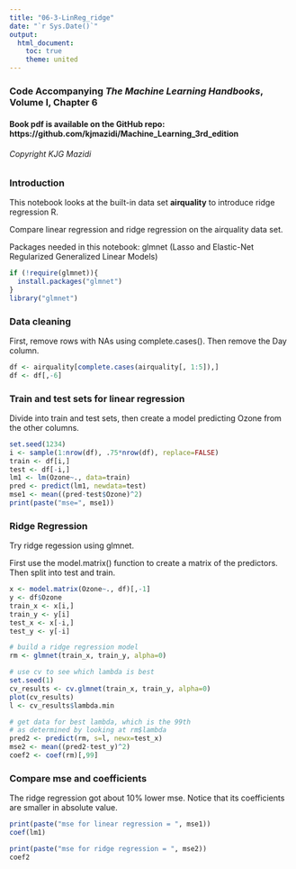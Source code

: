 ```yaml
---
title: "06-3-LinReg_ridge"
date: "`r Sys.Date()`"
output:
  html_document:
    toc: true
    theme: united
---
```


### Code Accompanying ***The Machine Learning Handbooks***, Volume I, Chapter 6

#### Book pdf is available on the GitHub repo: https://github.com/kjmazidi/Machine_Learning_3rd_edition

###### Copyright KJG Mazidi

### Introduction

This notebook looks at the built-in data set **airquality** to introduce ridge regression R.


Compare linear regression and ridge regression on the airquality data set.

Packages needed in this notebook: glmnet (Lasso and Elastic-Net Regularized Generalized Linear Models)

```r
if (!require(glmnet)){
  install.packages("glmnet")
}
library("glmnet")
```



### Data cleaning

First, remove rows with NAs using complete.cases(). Then remove the Day column.

```r
df <- airquality[complete.cases(airquality[, 1:5]),]
df <- df[,-6]
```

### Train and test sets for linear regression

Divide into train and test sets, then create a model predicting Ozone from the other columns. 

```r
set.seed(1234)
i <- sample(1:nrow(df), .75*nrow(df), replace=FALSE)
train <- df[i,]
test <- df[-i,]
lm1 <- lm(Ozone~., data=train)
pred <- predict(lm1, newdata=test)
mse1 <- mean((pred-test$Ozone)^2)
print(paste("mse=", mse1))
```

### Ridge Regression

Try ridge regession using glmnet. 

First use the model.matrix() function to create a matrix of the predictors. Then split into test and train.

```r

x <- model.matrix(Ozone~., df)[,-1]
y <- df$Ozone
train_x <- x[i,]
train_y <- y[i]
test_x <- x[-i,]
test_y <- y[-i]

# build a ridge regression model
rm <- glmnet(train_x, train_y, alpha=0)

# use cv to see which lambda is best
set.seed(1)
cv_results <- cv.glmnet(train_x, train_y, alpha=0)
plot(cv_results)
l <- cv_results$lambda.min

# get data for best lambda, which is the 99th
# as determined by looking at rm$lambda
pred2 <- predict(rm, s=l, newx=test_x)
mse2 <- mean((pred2-test_y)^2)
coef2 <- coef(rm)[,99]

```

### Compare mse and coefficients

The ridge regression got about 10% lower mse. Notice that its coefficients are smaller in absolute value.

```r
print(paste("mse for linear regression = ", mse1))
coef(lm1)

```

```r
print(paste("mse for ridge regression = ", mse2))
coef2

```

